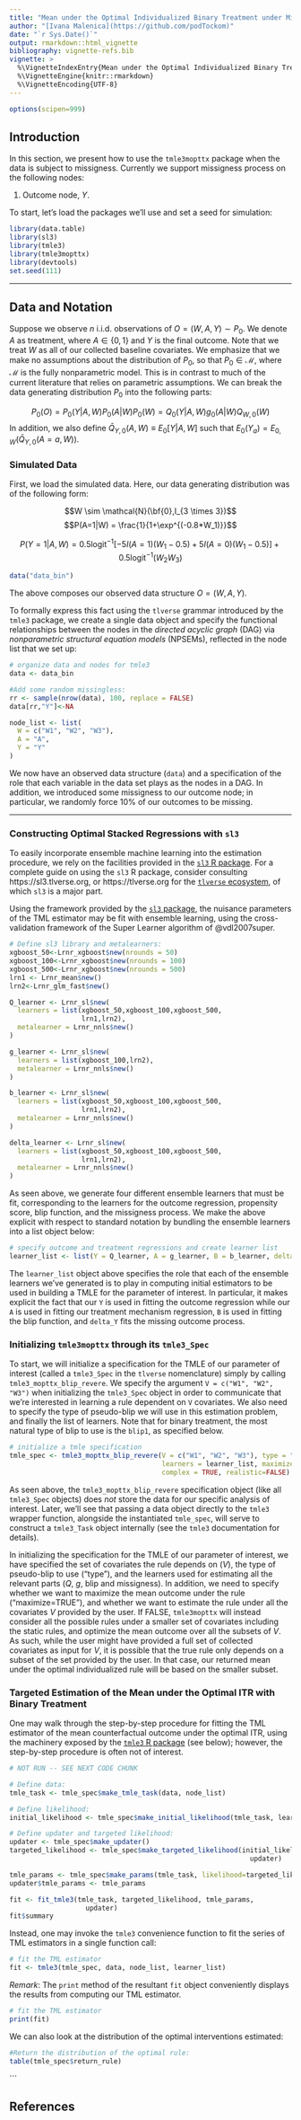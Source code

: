 ```yaml
---
title: "Mean under the Optimal Individualized Binary Treatment under Missigness"
author: "[Ivana Malenica](https://github.com/podTockom)"
date: "`r Sys.Date()`"
output: rmarkdown::html_vignette
bibliography: vignette-refs.bib
vignette: >
  %\VignetteIndexEntry{Mean under the Optimal Individualized Binary Treatment under Missigness}
  %\VignetteEngine{knitr::rmarkdown}
  %\VignetteEncoding{UTF-8}
---
```


```r
options(scipen=999)
```

## Introduction

In this section, we present how to use the `tmle3mopttx` package when the data is subject to missigness. Currently we support missigness process on the following nodes:

1. Outcome node, $Y$.

To start, let's load the packages we'll use and set a seed for simulation:

```r
library(data.table)
library(sl3)
library(tmle3)
library(tmle3mopttx)
library(devtools)
set.seed(111)
```

---

## Data and Notation

Suppose we observe $n$ i.i.d. observations of $O=(W,A,Y) \sim P_0$. We denote $A$ as treatment, where $A \in \{0,1\}$ and $Y$ is the final outcome. Note that we treat $W$ as all of our collected baseline covariates. We emphasize that we make no assumptions about the distribution of $P_0$, so that $P_0 \in \mathcal{M}$, where $\mathcal{M}$ is the fully nonparametric model. This is in contrast to much of the current literature that relies on parametric assumptions. We can break the data generating distribution $P_0$ into the following parts:

$$P_0(O) = P_0(Y|A,W)P_0(A|W)P_0(W) = Q_0(Y|A,W)g_0(A|W)Q_{W,0}(W)$$
In addition, we also define $\bar{Q}_{Y,0}(A,W) \equiv E_0[Y|A,W]$ such that $E_0(Y_a) = E_{0,W}(\bar{Q}_{Y,0}(A=a,W))$.

### Simulated Data

First, we load the simulated data. Here, our data generating distribution was of the following form:

$$W \sim \mathcal{N}(\bf{0},I_{3 \times 3})$$
$$P(A=1|W) = \frac{1}{1+\exp^{(-0.8*W_1)}}$$

$$P(Y=1|A,W) = 0.5\text{logit}^{-1}[-5I(A=1)(W_1-0.5)+5I(A=0)(W_1-0.5)] + 0.5\text{logit}^{-1}(W_2W_3)$$

```r
data("data_bin")
```

The above composes our observed data structure $O = (W, A, Y)$.

To formally express this fact using the `tlverse` grammar introduced by the `tmle3` package,
we create a single data object and specify the functional relationships between
the nodes in the _directed acyclic graph_ (DAG) via _nonparametric structural
equation models_ (NPSEMs), reflected in the node list that we set up:

```r
# organize data and nodes for tmle3
data <- data_bin

#Add some random missingless:
rr <- sample(nrow(data), 100, replace = FALSE)
data[rr,"Y"]<-NA

node_list <- list(
  W = c("W1", "W2", "W3"),
  A = "A",
  Y = "Y"
)
```

We now have an observed data structure (`data`) and a specification of the role
that each variable in the data set plays as the nodes in a DAG. In addition, we introduced some missigness to our outcome node; in particular, we randomly force $10\%$ of our outcomes to be missing. 

---

### Constructing Optimal Stacked Regressions with `sl3`

To easily incorporate ensemble machine learning into the estimation procedure,
we rely on the facilities provided in the [`sl3` R
package](https://sl3.tlverse.org). For a complete guide on using the `sl3` R
package, consider consulting https://sl3.tlverse.org, or https://tlverse.org for
the [`tlverse` ecosystem](https://github.com/tlverse), of which `sl3` is a major
part.

Using the framework provided by the [`sl3` package](https://sl3.tlverse.org),
the nuisance parameters of the TML estimator may be fit with ensemble learning,
using the cross-validation framework of the Super Learner algorithm of
@vdl2007super.

```r
# Define sl3 library and metalearners:
xgboost_50<-Lrnr_xgboost$new(nrounds = 50)
xgboost_100<-Lrnr_xgboost$new(nrounds = 100)
xgboost_500<-Lrnr_xgboost$new(nrounds = 500)
lrn1 <- Lrnr_mean$new()
lrn2<-Lrnr_glm_fast$new()

Q_learner <- Lrnr_sl$new(
  learners = list(xgboost_50,xgboost_100,xgboost_500,
                  lrn1,lrn2),
  metalearner = Lrnr_nnls$new()
)

g_learner <- Lrnr_sl$new(
  learners = list(xgboost_100,lrn2),
  metalearner = Lrnr_nnls$new()
)

b_learner <- Lrnr_sl$new(
  learners = list(xgboost_50,xgboost_100,xgboost_500,
                  lrn1,lrn2),
  metalearner = Lrnr_nnls$new()
)

delta_learner <- Lrnr_sl$new(
  learners = list(xgboost_50,xgboost_100,xgboost_500,
                  lrn1,lrn2),
  metalearner = Lrnr_nnls$new()
)
```

As seen above, we generate four different ensemble learners that must be fit, corresponding to the learners for the outcome regression, propensity score, blip function, and the missigness process. We make the above explicit with respect to standard notation by bundling the ensemble learners into a list object below:

```r
# specify outcome and treatment regressions and create learner list
learner_list <- list(Y = Q_learner, A = g_learner, B = b_learner, delta_Y=delta_learner)
```

The `learner_list` object above specifies the role that each of the ensemble
learners we've generated is to play in computing initial estimators to be used
in building a TMLE for the parameter of interest. In particular, it makes
explicit the fact that our `Y` is used in fitting the outcome regression
while our `A` is used in fitting our treatment mechanism regression, 
`B` is used in fitting the blip function, and `delta_Y` fits the missing outcome process.

### Initializing `tmle3mopttx` through its `tmle3_Spec`

To start, we will initialize a specification for the TMLE of our parameter of
interest (called a `tmle3_Spec` in the `tlverse` nomenclature) simply by calling
`tmle3_mopttx_blip_revere`. We specify the argument `V = c("W1", "W2", "W3")`
when initializing the `tmle3_Spec` object in order to communicate that we're interested
in learning a rule dependent on `V` covariates. We also need to specify the type of 
pseudo-blip we will use in this estimation problem, and finally the list of learners. 
Note that for binary treatment, the most natural
type of blip to use is the `blip1`, as specified below.

```r
# initialize a tmle specification
tmle_spec <- tmle3_mopttx_blip_revere(V = c("W1", "W2", "W3"), type = "blip1", 
                                      learners = learner_list, maximize = TRUE, 
                                      complex = TRUE, realistic=FALSE)
```

As seen above, the `tmle3_mopttx_blip_revere` specification object (like all `tmle3_Spec`
objects) does _not_ store the data for our specific analysis of interest. Later,
we'll see that passing a data object directly to the `tmle3` wrapper function,
alongside the instantiated `tmle_spec`, will serve to construct a `tmle3_Task`
object internally (see the `tmle3` documentation for details).

In initializing the specification for the TMLE of our parameter of
interest, we have specified the set of covariates the rule depends on ($V$), the type of pseudo-blip to use ("type"), and the learners used for estimating all the relevant parts ($Q$, $g$, blip and missigness). In addition, we need to specify whether we want to maximize the mean outcome under the rule ("maximize=TRUE"), and whether we want to estimate the rule under all the covariates $V$ provided by the user. If FALSE, `tmle3mopttx` will instead consider all the possible rules under a smaller set of covariates including the static rules, and optimize the mean outcome over all the subsets of $V$. As such, while the user might have provided a full set of collected covariates as input for $V$, it is possible that the true rule only depends on a subset of the set provided by the user. In that case, our returned mean under the optimal individualized rule will be based on the smaller subset.  

### Targeted Estimation of the Mean under the Optimal ITR with Binary Treatment

One may walk through the step-by-step procedure for fitting the TML estimator
of the mean counterfactual outcome under the optimal ITR, using the
machinery exposed by the [`tmle3` R package](https://tmle3.tlverse.org/) (see
below); however, the step-by-step procedure is often not of interest.

```r
# NOT RUN -- SEE NEXT CODE CHUNK

# Define data:
tmle_task <- tmle_spec$make_tmle_task(data, node_list)

# Define likelihood:
initial_likelihood <- tmle_spec$make_initial_likelihood(tmle_task, learner_list)

# Define updater and targeted likelihood:
updater <- tmle_spec$make_updater()
targeted_likelihood <- tmle_spec$make_targeted_likelihood(initial_likelihood, 
                                                            updater)

tmle_params <- tmle_spec$make_params(tmle_task, likelihood=targeted_likelihood)
updater$tmle_params <- tmle_params

fit <- fit_tmle3(tmle_task, targeted_likelihood, tmle_params, 
                   updater)
fit$summary
```

Instead, one may invoke the `tmle3` convenience function to fit the series of
TML estimators in a single function call:

```r
# fit the TML estimator
fit <- tmle3(tmle_spec, data, node_list, learner_list)
```

_Remark_: The `print` method of the resultant `fit` object conveniently
displays the results from computing our TML estimator.

```r
# fit the TML estimator
print(fit)
```

We can also look at the distribution of the optimal interventions estimated:

```r
#Return the distribution of the optimal rule:
table(tmle_spec$return_rule)
```


```

## References

